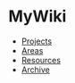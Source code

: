 =MyWiki=
* [[Projects/projects.wiki|Projects]]
* [[Areas/areas.wiki|Areas]]
* [[Resources/resources.wiki|Resources]]
* [[Archive/archive.wiki|Archive]]
